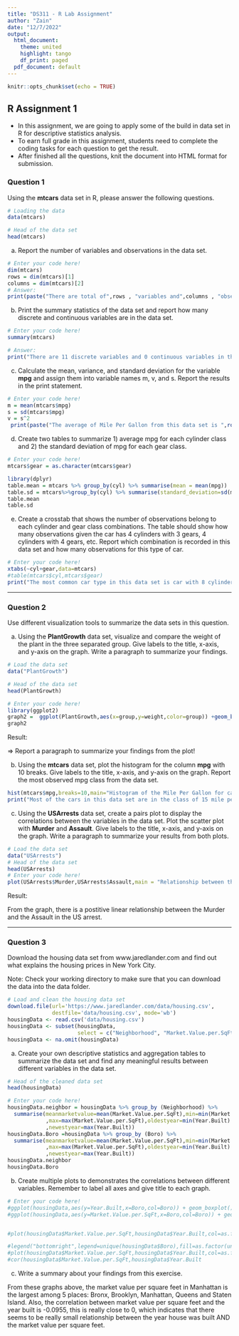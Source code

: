 ```yaml
---
title: "DS311 - R Lab Assignment"
author: "Zain"
date: "12/7/2022"
output:
  html_document:
    theme: united
    highlight: tango
    df_print: paged
  pdf_document: default
---
```


```r
knitr::opts_chunk$set(echo = TRUE)
```

## R Assignment 1

* In this assignment, we are going to apply some of the build in data set in R for descriptive statistics analysis.
* To earn full grade in this assignment, students need to complete the coding tasks for each question to get the result.
* After finished all the questions, knit the document into HTML format for submission.

### Question 1

Using the **mtcars** data set in R, please answer the following questions.

```r
# Loading the data
data(mtcars)

# Head of the data set
head(mtcars)
```

a. Report the number of variables and observations in the data set.

```r
# Enter your code here!
dim(mtcars)
rows = dim(mtcars)[1]
columns = dim(mtcars)[2]
# Answer:
print(paste("There are total of",rows , "variables and",columns , "observations in this data set."))
```



b. Print the summary statistics of the data set and report how many discrete and continuous variables are in the data set.

```r
# Enter your code here!
summary(mtcars)

# Answer:
print("There are 11 discrete variables and 0 continuous variables in this data set.")
```



c. Calculate the mean, variance, and standard deviation for the variable **mpg** and assign them into variable names m, v, and s. Report the results in the print statement.

```r
# Enter your code here!
m = mean(mtcars$mpg)
s = sd(mtcars$mpg)
v = s^2
 print(paste("The average of Mile Per Gallon from this data set is ",round(m, 2)  , " with variance ",round(v, 2)  , " and standard deviation",round(s,2)  , "."))
```



d. Create two tables to summarize 1) average mpg for each cylinder class and 2) the standard deviation of mpg for each gear class.

```r
# Enter your code here!
mtcars$gear = as.character(mtcars$gear)

library(dplyr)
table.mean = mtcars %>% group_by(cyl) %>% summarise(mean = mean(mpg))
table.sd = mtcars%>%group_by(cyl) %>% summarise(standard_deviation=sd(mpg))
table.mean
table.sd

```



e. Create a crosstab that shows the number of observations belong to each cylinder and gear class combinations. The table should show how many observations given the car has 4 cylinders with 3 gears, 4 cylinders with 4 gears, etc. Report which combination is recorded in this data set and how many observations for this type of car.

```r
# Enter your code here!
xtabs(~cyl+gear,data=mtcars)
#table(mtcars$cyl,mtcars$gear)
print("The most common car type in this data set is car with 8 cylinders and 3 gears. There are total of 12 cars belong to this specification in the data set.")

```


*** 

### Question 2

Use different visualization tools to summarize the data sets in this question.

a. Using the **PlantGrowth** data set, visualize and compare the weight of the plant in the three separated group. Give labels to the title, x-axis, and y-axis on the graph. Write a paragraph to summarize your findings.

```r
# Load the data set
data("PlantGrowth")

# Head of the data set
head(PlantGrowth)

# Enter your code here!
library(ggplot2)
graph2 =  ggplot(PlantGrowth,aes(x=group,y=weight,color=group)) +geom_boxplot()
graph2

```

Result:

=> Report a paragraph to summarize your findings from the plot!



b. Using the **mtcars** data set, plot the histogram for the column **mpg** with 10 breaks. Give labels to the title, x-axis, and y-axis on the graph. Report the most observed mpg class from the data set.

```r
hist(mtcars$mpg,breaks=10,main="Histogram of the Mile Per Gallon for cars",xlab="Mile Per Gallon",ylab="Frequency",col="green")
print("Most of the cars in this data set are in the class of 15 mile per gallon.")

```



c. Using the **USArrests** data set, create a pairs plot to display the correlations between the variables in the data set. Plot the scatter plot with **Murder** and **Assault**. Give labels to the title, x-axis, and y-axis on the graph. Write a paragraph to summarize your results from both plots.

```r
# Load the data set
data("USArrests")
# Head of the data set
head(USArrests)
# Enter your code here!
plot(USArrests$Murder,USArrests$Assault,main = "Relationship between the murder and the assult from all the US arrest",xlab="Murder",ylab="Assault",col="green",pch=19)
```

Result:

From the graph, there is a postitive linear relationship between the Murder and the Assault in the US arrest.



***

### Question 3

Download the housing data set from www.jaredlander.com and find out what explains the housing prices in New York City.

Note: Check your working directory to make sure that you can download the data into the data folder. 

```r
# Load and clean the housing data set 
download.file(url='https://www.jaredlander.com/data/housing.csv',
              destfile='data/housing.csv', mode='wb')
housingData <- read.csv('data/housing.csv')
housingData <- subset(housingData, 
                      select = c("Neighborhood", "Market.Value.per.SqFt", "Boro", "Year.Built"))
housingData <- na.omit(housingData)                   
```

a. Create your own descriptive statistics and aggregation tables to summarize the data set and find any meaningful results between different variables in the data set.

```r
# Head of the cleaned data set
head(housingData)

# Enter your code here!
housingData.neighbor = housingData %>% group_by (Neighborhood) %>%
  summarise(meanmarketvalue=mean(Market.Value.per.SqFt),min=min(Market.Value.per.SqFt)
            ,max=max(Market.Value.per.SqFt),oldestyear=min(Year.Built)
            ,newestyear=max(Year.Built))
housingData.Boro =housingData %>% group_by (Boro) %>%
  summarise(meanmarketvalue=mean(Market.Value.per.SqFt),min=min(Market.Value.per.SqFt)
            ,max=max(Market.Value.per.SqFt),oldestyear=min(Year.Built)
            ,newestyear=max(Year.Built))
housingData.neighbor
housingData.Boro
```

b. Create multiple plots to demonstrates the correlations between different variables. Remember to label all axes and give title to each graph.

```r
# Enter your code here!
#ggplot(housingData,aes(y=Year.Built,x=Boro,col=Boro)) + geom_boxplot()
#ggplot(housingData,aes(y=Market.Value.per.SqFt,x=Boro,col=Boro)) + geom_boxplot()


#plot(housingData$Market.Value.per.SqFt,housingData$Year.Built,col=as.factor(housingData$Boro),pch=19)

#legend("bottomright",legend=unique(housingData$Boro),fill=as.factor(unique(housingData$Boro)))
#plot(housingData$Market.Value.per.SqFt,housingData$Year.Built,col=as.factor(housingData$Neighborhood),pch=19)
#cor(housingData$Market.Value.per.SqFt,housingData$Year.Built
```

c. Write a summary about your findings from this exercise.

From these graphs above, the market value per square feet in Manhattan is the largest among 5 places: Bronx, Brooklyn, Manhattan, Queens and Staten Island.
Also, the correlation between market value per square feet and the year built is -0.0955, this is really close to 0, which indicates that there seems to be really small relationship between the year house was built AND the market value per square feet.


